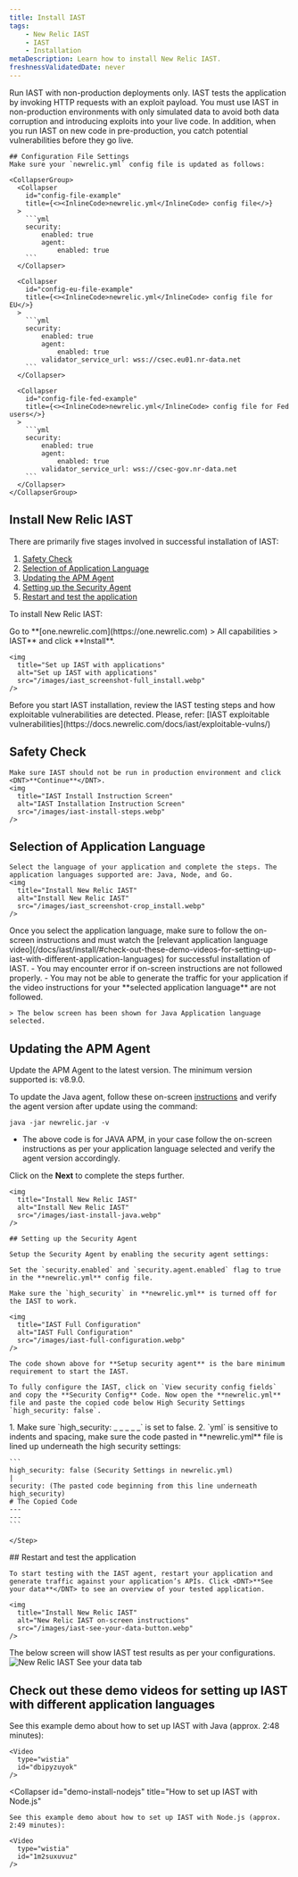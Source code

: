 ```yaml
---
title: Install IAST
tags:
    - New Relic IAST
    - IAST
    - Installation
metaDescription: Learn how to install New Relic IAST.
freshnessValidatedDate: never
---
```


<Callout variant="important">
  Run IAST with non-production deployments only. IAST tests the application by invoking HTTP requests with an exploit payload. You must use IAST in non-production environments with only simulated data to avoid both data corruption and introducing exploits into your live code. In addition, when you run IAST on new code in pre-production, you catch potential vulnerabilities before they go live.
</Callout>

    ## Configuration File Settings
    Make sure your `newrelic.yml` config file is updated as follows:

    <CollapserGroup>
      <Collapser
        id="config-file-example"
        title={<><InlineCode>newrelic.yml</InlineCode> config file</>}
      >
        ```yml
        security:
            enabled: true
            agent:
                enabled: true
        ```
      </Collapser>

      <Collapser
        id="config-eu-file-example"
        title={<><InlineCode>newrelic.yml</InlineCode> config file for EU</>}
      >
        ```yml
        security:
            enabled: true
            agent:
                enabled: true
            validator_service_url: wss://csec.eu01.nr-data.net
        ```
      </Collapser>

      <Collapser
        id="config-file-fed-example"
        title={<><InlineCode>newrelic.yml</InlineCode> config file for Fed users</>}
      >
        ```yml
        security:
            enabled: true
            agent:
                enabled: true
            validator_service_url: wss://csec-gov.nr-data.net
        ```
      </Collapser>
    </CollapserGroup>

## Install New Relic IAST

There are primarily five stages involved in successful installation of IAST:

1. [Safety Check](#safety-check)
2. [Selection of Application Language](#selection-of-application-language)
3. [Updating the APM Agent](#updating-the-apm-agent)
4. [Setting up the Security Agent](#setting-up-the-security-agent)
5. [Restart and test the application](#restart-and-test-the-application)

To install New Relic IAST:

<Steps>
  <Step>
    Go to <DNT>**[one.newrelic.com](https://one.newrelic.com) > All capabilities > IAST** </DNT> and click <DNT>**Install**</DNT>.

    <img
      title="Set up IAST with applications"
      alt="Set up IAST with applications"
      src="/images/iast_screenshot-full_install.webp"
    />
  </Step>

<Step>
    
<Callout variant="important">
  Before you start IAST installation, review the IAST testing steps and how exploitable vulnerabilities are detected. 
  Please, refer: [IAST exploitable vulnerabilities](https://docs.newrelic.com/docs/iast/exploitable-vulns/)
</Callout>

## Safety Check

    Make sure IAST should not be run in production environment and click <DNT>**Continue**</DNT>.  
    <img
      title="IAST Install Instruction Screen" 
      alt="IAST Installation Instruction Screen"
      src="/images/iast-install-steps.webp"
    /> 

</Step>
  
  <Step>

## Selection of Application Language

    Select the language of your application and complete the steps. The application languages supported are: Java, Node, and Go.  
    <img
      title="Install New Relic IAST"
      alt="Install New Relic IAST"
      src="/images/iast_screenshot-crop_install.webp"
    />
  </Step>

  <Step>
    Once you select the application language, make sure to follow the on-screen instructions and must watch the [relevant application language video](/docs/iast/install/#check-out-these-demo-videos-for-setting-up-iast-with-different-application-languages) for successful installation of IAST.

<Callout variant="caution">
  - You may encounter error if on-screen instructions are not followed properly.
  - You may not be able to generate the traffic for your application if the video instructions for your **selected application language** are not followed. 
</Callout>    

    > The below screen has been shown for Java Application language selected.


## Updating the APM Agent


Update the APM Agent to the latest version. The minimum version supported is: v8.9.0.

To update the Java agent, follow these on-screen [instructions](https://docs.newrelic.com/docs/apm/agents/java-agent/installation/update-java-agent/) and verify the agent version after update using the command:

```
java -jar newrelic.jar -v

```
<Callout variant="tip">

  - The above code is for JAVA APM, in your case follow the on-screen instructions as per your application language selected and verify the agent version accordingly.

</Callout> 

Click on the **Next** to complete the steps further.


    <img
      title="Install New Relic IAST"
      alt="Install New Relic IAST"
      src="/images/iast-install-java.webp"
    />  
      
  </Step>  

  <Step>
    
    ## Setting up the Security Agent

    Setup the Security Agent by enabling the security agent settings:
    
    Set the `security.enabled` and `security.agent.enabled` flag to true in the **newrelic.yml** config file. 

    Make sure the `high_security` in **newrelic.yml** is turned off for the IAST to work.
 
    <img
      title="IAST Full Configuration"
      alt="IAST Full Configuration"
      src="/images/iast-full-configuration.webp"
    />

    The code shown above for **Setup security agent** is the bare minimum requirement to start the IAST. 

    To fully configure the IAST, click on `View security config fields` and copy the **Security Config** Code. Now open the **newrelic.yml** file and paste the copied code below High Security Settings `high_security: false`. 

<Callout variant="tip">
    1. Make sure `high_security: _ _ _ _ _` is set to false.
    2. `yml` is sensitive to indents and spacing, make sure the code pasted in **newrelic.yml** file is lined up underneath the high security settings:


    ```
    high_security: false (Security Settings in newrelic.yml)
    |
    security: (The pasted code beginning from this line underneath high_security)
    # The Copied Code
    ---
    ---
    ```
</Callout>

    </Step>

  <Step>
    ## Restart and test the application

    To start testing with the IAST agent, restart your application and generate traffic against your application’s APIs. Click <DNT>**See your data**</DNT> to see an overview of your tested application. 
    
    <img
      title="Install New Relic IAST"
      alt="New Relic IAST on-screen instructions"
      src="/images/iast-see-your-data-button.webp"
    />
    
  </Step>

  <Step>
    The below screen will show IAST test results as per your configurations. 
    <img
      title="Install New Relic IAST"
      alt="New Relic IAST See your data tab"
      src="/images/iast-see-your-data.webp"
    />  

  </Step>

</Steps>

## Check out these demo videos for setting up IAST with different application languages

<CollapserGroup>
  <Collapser
    id="demo-install-java"
    title="How to set up IAST with Java"
  >
    See this example demo about how to set up IAST with Java (approx. 2:48 minutes):

    <Video
      type="wistia"
      id="dbipyzuyok"
    />
  </Collapser>

  <Collapser
    id="demo-install-nodejs"
    title="How to set up IAST with Node.js"
  >
    See this example demo about how to set up IAST with Node.js (approx. 2:49 minutes):

    <Video
      type="wistia"
      id="1m2suxuvuz"
    />
  </Collapser>
</CollapserGroup>
